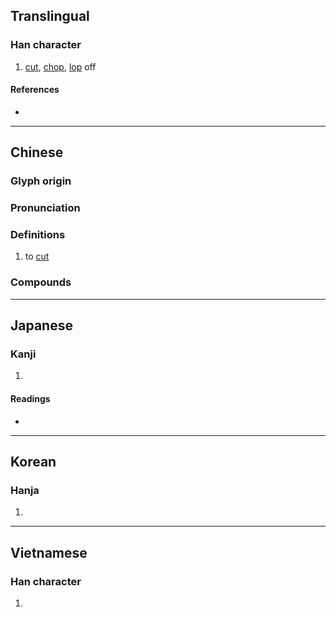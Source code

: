 {{character info/new}}
==Translingual==

===Han character===
{{Han char|rn=69|rad=斤|as=05|sn=9|four=12621|canj=MRHML|ids=⿰石斤}}

# [[cut]], [[chop]], [[lop]] off

====References====
* {{Han ref|kx=0479.150|dkj=13548|dj=0838.120|hdz=32024.030|uh=65AB|ud=26027|bh=AC48|bd=44104}}

----

==Chinese==
{{zh-forms}}

===Glyph origin===
{{Han etym}}

===Pronunciation===
{{zh-pron
|m=zhuó
|c=zoek3
|mc=y
|oc=y
|ma=
|cat=v
}}

===Definitions===
{{zh-hanzi}}

# to [[cut]]

===Compounds===
{{zh-der|匠石斫鼻|斫營|斫鱠|斫輪老手|斫殺|摧花斫柳|斫地|斫蜋|斫斷|斫手|斫伐|斫頭|斫鼻|斫雕為樸|斬斫}}

----

==Japanese==

===Kanji===
{{ja-kanji|grade=|rs=斤05}}

# {{defn|lang=ja|sort=斤05}}

====Readings====
* {{ja-readings|on=[[しゃく]] (shaku)|kun=[[きる]] (kiru)}}

----

==Korean==

===Hanja===
{{ko-hanja|hangeul=작|eumhun=|rv=jak|mr=chak|y=cak}}

# {{defn|lang=ko|sort=斤05}}

----

==Vietnamese==

===Han character===
{{vi-readings|rs=斤05|hanviet=[[chước]], [[trác]]}}

# {{defn|lang=vi|sort=斤05}}

{{cln|vi|Han tu}}
